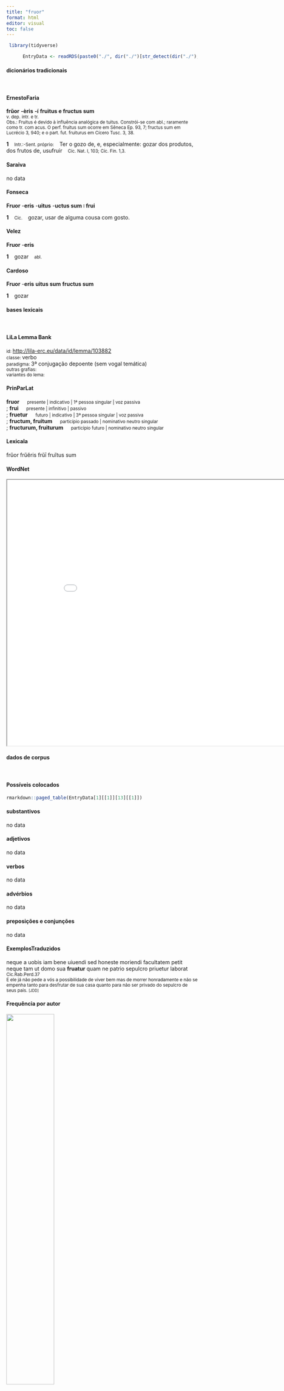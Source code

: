 ```yaml
---
title: "fruor"
format: html
editor: visual
toc: false
---
```



```r
 library(tidyverse) 

      EntryData <- readRDS(paste0("./", dir("./")[str_detect(dir("./"), "_xx102-114-117-111-114xx_.rds")]))

```


#### dicionários tradicionais

&emsp;




::: panel-tabset

#### ErnestoFaria

<b>frŭor</b> <b>-èris</b> <b>-í</b> <b>fruìtus e fructus sum</b> <br> <small>v. dep. intr. e tr.</small> <br> <small>Obs.: Fruitus é devido à influência analógica de tuitus. Constrói-se com abl.; raramente como tr. com acus. O perf. fruitus sum ocorre em Sêneca Ep. 93, 7; fructus sum em Lucrécio 3, 940; e o part. fut. fruiturus em Cícero Tusc. 3, 38.</small>   <p> <b>1</b> &ensp; <small>Intr.:-Sent. próprio:</small> &ensp; Ter o gozo de, e, especialmente: gozar dos produtos, dos frutos de, usufruir &ensp; <small>Cíc. Nat. I, 103; Cíc. Fin. 1,3.</small> </p>




#### Saraiva

no data




#### Fonseca

<b>Fruor</b> -<b>eris</b> -<b>uitus</b> -<b>uctus sum</b> <small>l</small> <b>frui</b>   <p> <b>1</b> &ensp; <small>Cic.</small> &ensp; gozar, usar de alguma cousa com gosto. </p>




#### Velez

<b>Fruor</b> -<b>eris</b>   <p> <b>1</b> &ensp; gozar &ensp; <small>abl.</small> </p>




#### Cardoso

<b>Fruor</b> -<b>eris</b> <b>uitus sum</b> <b>fructus sum</b>   <p> <b>1</b> &ensp; gozar </p>


:::



#### bases lexicais

&emsp;






::: panel-tabset

#### LiLa Lemma Bank

<small> id: </small> <a href=' http://lila-erc.eu/data/id/lemma/103882 ' target="_blank"> http://lila-erc.eu/data/id/lemma/103882 </a> <br>
<small> classe: </small> verbo    <br>
<small> paradigma: </small> 3ª conjugação depoente (sem vogal temática) <br>
<small> outras grafias: </small>  <br>
<small> variantes do lema: </small>  <br>





#### PrinParLat

<b> fruor </b>&emsp;<small> presente | indicativo | 1ª pessoa singular | voz passiva </small><br>
; <b> frui </b>&emsp;<small> presente | infinitivo | passivo </small><br>
; <b> fruetur </b>&emsp;<small> futuro | indicativo | 3ª pessoa singular | voz passiva </small><br>
; <b> fructum, fruitum </b>&emsp;<small> particípio passado | nominativo neutro singular </small><br>
; <b> fructurum, fruiturum </b>&emsp;<small> particípio futuro | nominativo neutro singular </small><br>





#### Lexicala

frŭor 
 frŭĕris 
 frŭī 
 fruĭtus sum




#### WordNet

<iframe width='900' height='700' src='Media/Tree__xx102-114-117-111-114xx__sem_type_lexemes_pt.html'>

</iframe>


:::



#### dados de corpus

&emsp;




::: panel-tabset

#### Possíveis colocados

```r

rmarkdown::paged_table(EntryData[1][[1]][13][[1]])

```


#### substantivos

no data




#### adjetivos

no data




#### verbos

no data




#### advérbios

no data




#### preposições e conjunções

no data


:::



::: panel-tabset

#### ExemplosTraduzidos

<p> neque a uobis iam bene uiuendi sed honeste moriendi facultatem petit neque tam ut domo sua <b>fruatur</b> quam ne patrio sepulcro priuetur laborat <br> <small> Cic.Rab.Perd.37 <br> E ele já não pede a vós a possibilidade de viver bem mas de morrer honradamente e não se empenha tanto para desfrutar de sua casa quanto para não ser privado do sepulcro de seus pais. <small> [JDD] </small> </small> </p>





#### Frequência por autor

![](./Media/barchart__xx102-114-117-111-114xx__lemma_BY_author_Frequencies.webp){width=50% fig-alt='This charts plots the frequency of lemma by author_Frequencies. The Phaedrus subcorpus registers the highest normalized frequency, with the value of 4.55 and an absolute frequency of 3. The Ovidius subcorpus follows, with a normalized frequency of 3.43 and an absolute frequency of 2. the subcorpus with the least normalized frequency is Suetonius with the normalized value of 0 and an absolute freqeuncy of 0. here are all the values: subcorpus: Caesar ; normalized frequency: 1 ; absolute frequency: 0.377672029609487. subcorpus: Cicero ; normalized frequency: 26 ; absolute frequency: 1.61969549724652. subcorpus: Horatius ; normalized frequency: 2 ; absolute frequency: 1.77604120415594. subcorpus: Ovidius ; normalized frequency: 2 ; absolute frequency: 3.43170899107756. subcorpus: Phaedrus ; normalized frequency: 3 ; absolute frequency: 4.5544253833308. subcorpus: Sallustius ; normalized frequency: 2 ; absolute frequency: 1.85511548093869. subcorpus: Seneca ; normalized frequency: 17 ; absolute frequency: 3.17276646572479. subcorpus: Suetonius ; normalized frequency: 0 ; absolute frequency: 0. subcorpus: Tacitus ; normalized frequency: 0 ; absolute frequency: 0. subcorpus: Vergilius ; normalized frequency: 0 ; absolute frequency: 0. subcorpus: Hieronymus ; normalized frequency: 0 ; absolute frequency: 0'}




#### Frequência por gênero

![](./Media/barchart__xx102-114-117-111-114xx__lemma_BY_genre_Frequencies.webp){width=50% fig-alt='This charts plots the frequency of lemma by genre_Frequencies. The Poesia.didática subcorpus registers the highest normalized frequency, with the value of 4.24 and an absolute frequency of 5. The Prosa.filosófica subcorpus follows, with a normalized frequency of 3.95 and an absolute frequency of 24. the subcorpus with the least normalized frequency is Poesia.épica with the normalized value of 0 and an absolute freqeuncy of 0. here are all the values: subcorpus: Prosa.histórica ; normalized frequency: 3 ; absolute frequency: 0.730300153363032. subcorpus: Prosa.filosófica ; normalized frequency: 24 ; absolute frequency: 3.9538063623334. subcorpus: Prosa.oratória ; normalized frequency: 13 ; absolute frequency: 1.24816375908519. subcorpus: Prosa.epistolográfica ; normalized frequency: 2 ; absolute frequency: 0.529955748694984. subcorpus: Poesia.lírica ; normalized frequency: 2 ; absolute frequency: 1.68251030537562. subcorpus: Poesia.didática ; normalized frequency: 5 ; absolute frequency: 4.24124183560947. subcorpus: Poesia.trágica ; normalized frequency: 4 ; absolute frequency: 3.47463516330785. subcorpus: Poesia.épica ; normalized frequency: 0 ; absolute frequency: 0. subcorpus: Prosa.ficcional ; normalized frequency: 0 ; absolute frequency: 0'}




#### Frequência por século

![](./Media/barchart__xx102-114-117-111-114xx__lemma_BY_period_Frequencies.webp){width=50% fig-alt='This charts plots the frequency of lemma by period_Frequencies. The I.d.C. subcorpus registers the highest normalized frequency, with the value of 3.37 and an absolute frequency of 22. The I.a.C. subcorpus follows, with a normalized frequency of 1.44 and an absolute frequency of 31. the subcorpus with the least normalized frequency is II.d.C. with the normalized value of 0 and an absolute freqeuncy of 0. here are all the values: subcorpus: I.a.C. ; normalized frequency: 31 ; absolute frequency: 1.44286711659297. subcorpus: I.d.C. ; normalized frequency: 22 ; absolute frequency: 3.36545816123604. subcorpus: II.d.C. ; normalized frequency: 0 ; absolute frequency: 0. subcorpus: IV.d.C. ; normalized frequency: 0 ; absolute frequency: 0'}


:::

